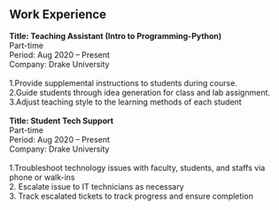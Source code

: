 ## Work Experience


<strong>Title: Teaching Assistant (Intro to Programming-Python)</strong><br/>
Part-time<br/>
Period: Aug 2020 – Present<br/>
Company: Drake University<br/>
<br/>
1.Provide supplemental instructions to students during course.<br/>
2.Guide students through idea generation for class and lab assignment.<br/>
3.Adjust teaching style to the learning methods of each student
<br/>
<br/>
<strong>Title: Student Tech Support</strong><br/>
Part-time<br/>
Period: Aug 2020 – Present<br/>
Company: Drake University<br/>
<br/>
1.Troubleshoot technology issues with faculty, students, and staffs via phone or walk-ins <br/>
2. Escalate issue to IT technicians as necessary<br/>
3. Track escalated tickets to track progress and ensure completion <br/>